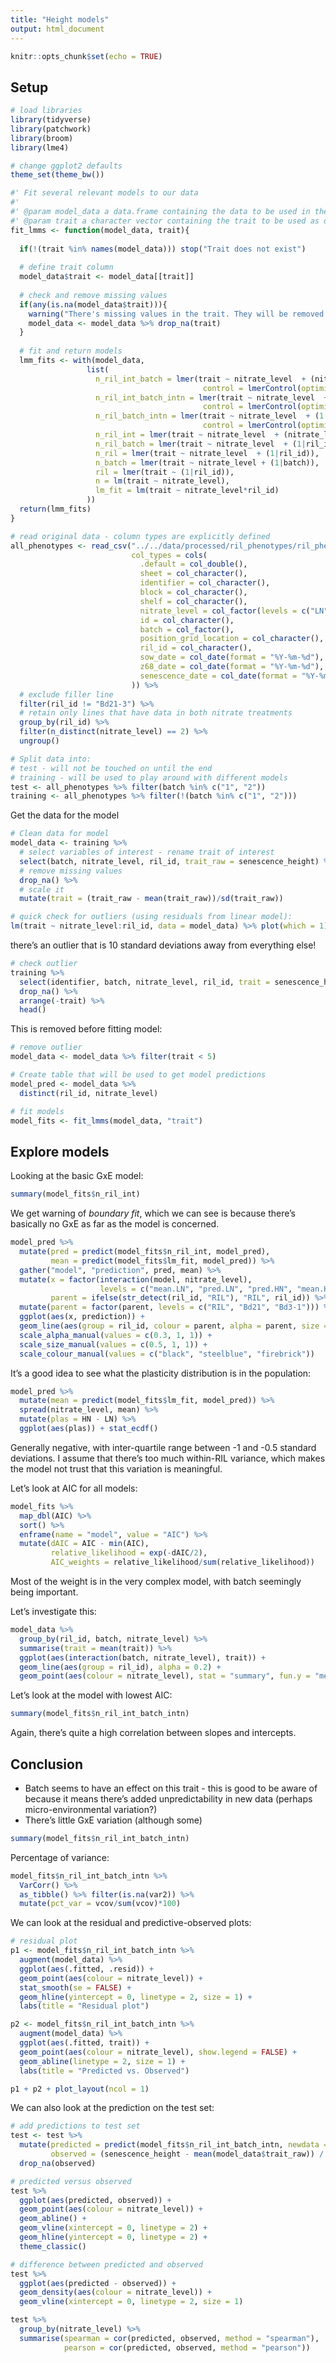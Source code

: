 ```yaml
---
title: "Height models"
output: html_document
---
```


```r
knitr::opts_chunk$set(echo = TRUE)
```

## Setup

```r
# load libraries
library(tidyverse)
library(patchwork)
library(broom)
library(lme4)

# change ggplot2 defaults
theme_set(theme_bw())
```

```r
#' Fit several relevant models to our data
#'
#' @param model_data a data.frame containing the data to be used in the model
#' @param trait a character vector containing the trait to be used as outcome variable
fit_lmms <- function(model_data, trait){
  
  if(!(trait %in% names(model_data))) stop("Trait does not exist")
  
  # define trait column
  model_data$trait <- model_data[[trait]]
  
  # check and remove missing values
  if(any(is.na(model_data$trait))){
    warning("There's missing values in the trait. They will be removed.\n")
    model_data <- model_data %>% drop_na(trait)
  }
  
  # fit and return models
  lmm_fits <- with(model_data,
                 list(
                   n_ril_int_batch = lmer(trait ~ nitrate_level  + (nitrate_level|ril_id) + (1|batch),
                                           control = lmerControl(optimizer ="Nelder_Mead")),
                   n_ril_int_batch_intn = lmer(trait ~ nitrate_level  + (nitrate_level|ril_id) + (nitrate_level|batch),
                                           control = lmerControl(optimizer ="Nelder_Mead")),
                   n_ril_batch_intn = lmer(trait ~ nitrate_level  + (1|ril_id) + (nitrate_level|batch),
                                           control = lmerControl(optimizer ="Nelder_Mead")),
                   n_ril_int = lmer(trait ~ nitrate_level  + (nitrate_level|ril_id)),
                   n_ril_batch = lmer(trait ~ nitrate_level  + (1|ril_id) + (1|batch)),
                   n_ril = lmer(trait ~ nitrate_level  + (1|ril_id)),
                   n_batch = lmer(trait ~ nitrate_level + (1|batch)),
                   ril = lmer(trait ~ (1|ril_id)),
                   n = lm(trait ~ nitrate_level),
                   lm_fit = lm(trait ~ nitrate_level*ril_id)
                 ))
  return(lmm_fits)
}
```


```r
# read original data - column types are explicitly defined
all_phenotypes <- read_csv("../../data/processed/ril_phenotypes/ril_phenotypic_data.csv",
                           col_types = cols(
                             .default = col_double(),
                             sheet = col_character(),
                             identifier = col_character(),
                             block = col_character(),
                             shelf = col_character(),
                             nitrate_level = col_factor(levels = c("LN", "HN")),
                             id = col_character(),
                             batch = col_factor(),
                             position_grid_location = col_character(),
                             ril_id = col_character(),
                             sow_date = col_date(format = "%Y-%m-%d"),
                             z68_date = col_date(format = "%Y-%m-%d"),
                             senescence_date = col_date(format = "%Y-%m-%d")
                           )) %>% 
  # exclude filler line
  filter(ril_id != "Bd21-3") %>% 
  # retain only lines that have data in both nitrate treatments
  group_by(ril_id) %>% 
  filter(n_distinct(nitrate_level) == 2) %>% 
  ungroup()

# Split data into:
# test - will not be touched on until the end
# training - will be used to play around with different models
test <- all_phenotypes %>% filter(batch %in% c("1", "2"))
training <- all_phenotypes %>% filter(!(batch %in% c("1", "2")))
```

Get the data for the model

```r
# Clean data for model
model_data <- training %>% 
  # select variables of interest - rename trait of interest
  select(batch, nitrate_level, ril_id, trait_raw = senescence_height) %>% 
  # remove missing values
  drop_na() %>% 
  # scale it
  mutate(trait = (trait_raw - mean(trait_raw))/sd(trait_raw))

# quick check for outliers (using residuals from linear model):
lm(trait ~ nitrate_level:ril_id, data = model_data) %>% plot(which = 1)
```

there's an outlier that is 10 standard deviations away from everything else! 

```r
# check outlier
training %>% 
  select(identifier, batch, nitrate_level, ril_id, trait = senescence_height) %>% 
  drop_na() %>% 
  arrange(-trait) %>% 
  head()
```


This is removed before fitting model:

```r
# remove outlier
model_data <- model_data %>% filter(trait < 5)

# Create table that will be used to get model predictions
model_pred <- model_data %>% 
  distinct(ril_id, nitrate_level)

# fit models
model_fits <- fit_lmms(model_data, "trait")
```



## Explore models

Looking at the basic GxE model:

```r
summary(model_fits$n_ril_int)
```

We get warning of _boundary fit_, which we can see is because there's basically no GxE as far as the model is concerned.

```r
model_pred %>% 
  mutate(pred = predict(model_fits$n_ril_int, model_pred),
         mean = predict(model_fits$lm_fit, model_pred)) %>% 
  gather("model", "prediction", pred, mean) %>% 
  mutate(x = factor(interaction(model, nitrate_level), 
                    levels = c("mean.LN", "pred.LN", "pred.HN", "mean.HN")),
         parent = ifelse(str_detect(ril_id, "RIL"), "RIL", ril_id)) %>% 
  mutate(parent = factor(parent, levels = c("RIL", "Bd21", "Bd3-1"))) %>% 
  ggplot(aes(x, prediction)) +
  geom_line(aes(group = ril_id, colour = parent, alpha = parent, size = parent)) +
  scale_alpha_manual(values = c(0.3, 1, 1)) +
  scale_size_manual(values = c(0.5, 1, 1)) +
  scale_colour_manual(values = c("black", "steelblue", "firebrick"))
```

It's a good idea to see what the plasticity distribution is in the population:

```r
model_pred %>% 
  mutate(mean = predict(model_fits$lm_fit, model_pred)) %>% 
  spread(nitrate_level, mean) %>% 
  mutate(plas = HN - LN) %>% 
  ggplot(aes(plas)) + stat_ecdf()
```

Generally negative, with inter-quartile range between -1 and -0.5 standard deviations. 
I assume that there's too much within-RIL variance, which makes the model not trust that this variation is meaningful.

Let's look at AIC for all models:

```r
model_fits %>% 
  map_dbl(AIC) %>% 
  sort() %>% 
  enframe(name = "model", value = "AIC") %>% 
  mutate(dAIC = AIC - min(AIC),
         relative_likelihood = exp(-dAIC/2),
         AIC_weights = relative_likelihood/sum(relative_likelihood))
```

Most of the weight is in the very complex model, with batch seemingly being important.

Let's investigate this:

```r
model_data %>% 
  group_by(ril_id, batch, nitrate_level) %>% 
  summarise(trait = mean(trait)) %>% 
  ggplot(aes(interaction(batch, nitrate_level), trait)) + 
  geom_line(aes(group = ril_id), alpha = 0.2) +
  geom_point(aes(colour = nitrate_level), stat = "summary", fun.y = "mean", size = 3)
```

Let's look at the model with lowest AIC:

```r
summary(model_fits$n_ril_int_batch_intn)
```

Again, there's quite a high correlation between slopes and intercepts.


## Conclusion

- Batch seems to have an effect on this trait - this is good to be aware of because it means there's added unpredictability in new data (perhaps micro-environmental variation?)
- There's little GxE variation (although some)

```r
summary(model_fits$n_ril_int_batch_intn)
```

Percentage of variance:

```r
model_fits$n_ril_int_batch_intn %>% 
  VarCorr() %>% 
  as_tibble() %>% filter(is.na(var2)) %>% 
  mutate(pct_var = vcov/sum(vcov)*100)
```


We can look at the residual and predictive-observed plots:

```r
# residual plot
p1 <- model_fits$n_ril_int_batch_intn %>% 
  augment(model_data) %>% 
  ggplot(aes(.fitted, .resid)) +
  geom_point(aes(colour = nitrate_level)) + 
  stat_smooth(se = FALSE) +
  geom_hline(yintercept = 0, linetype = 2, size = 1) +
  labs(title = "Residual plot")

p2 <- model_fits$n_ril_int_batch_intn %>% 
  augment(model_data) %>% 
  ggplot(aes(.fitted, trait)) +
  geom_point(aes(colour = nitrate_level), show.legend = FALSE) + 
  geom_abline(linetype = 2, size = 1) +
  labs(title = "Predicted vs. Observed")

p1 + p2 + plot_layout(ncol = 1)
```

We can also look at the prediction on the test set:

```r
# add predictions to test set
test <- test %>% 
  mutate(predicted = predict(model_fits$n_ril_int_batch_intn, newdata = test, allow.new.levels = TRUE),
         observed = (senescence_height - mean(model_data$trait_raw)) / sd(model_data$trait_raw)) %>% 
  drop_na(observed)

# predicted versus observed
test %>% 
  ggplot(aes(predicted, observed)) +
  geom_point(aes(colour = nitrate_level)) +
  geom_abline() +
  geom_vline(xintercept = 0, linetype = 2) +
  geom_hline(yintercept = 0, linetype = 2) +
  theme_classic()

# difference between predicted and observed
test %>% 
  ggplot(aes(predicted - observed)) +
  geom_density(aes(colour = nitrate_level)) +
  geom_vline(xintercept = 0, linetype = 2, size = 1)

test %>% 
  group_by(nitrate_level) %>% 
  summarise(spearman = cor(predicted, observed, method = "spearman"),
            pearson = cor(predicted, observed, method = "pearson"))
```